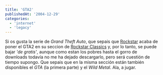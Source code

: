 ```yaml
---
title: 'GTA2'
publishedAt: '2004-12-29'
categories:
  - 'internet'
  - 'legacy'
---
```


Si os gusta la serie de _Grand Theft Auto_, que sepais que [Rockstar](http://www.rockstargames.com/) acaba de poner el GTA2 en su seccion de [Rockstar Classics](http://www.rockstargames.com/classics/) y, por lo tanto, se puede bajar _'de gratis'_, aunque como estan los pobres hasta el gorro de downloads todavía no me ha dejado descargarlo, pero será cuestión de tiempo supongo. Que sepais que en la misma sección están también disponibles el _GTA_ (la primera parte) y el _Wild Metal_. Ala, a jugar.
